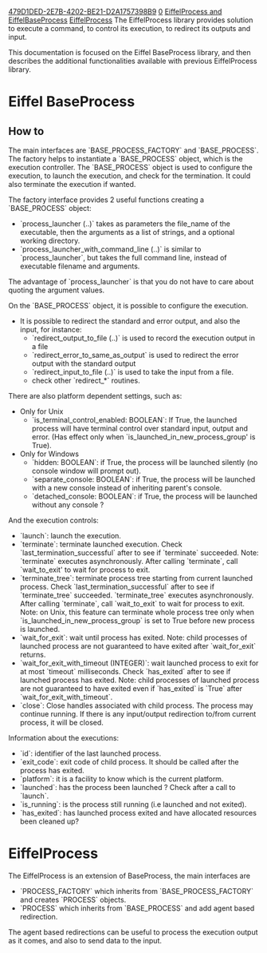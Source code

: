 [[Property:uuid|479D1DED-2E7B-4202-BE21-D2A1757398B9]]
[[Property:weight|0]]
[[Property:title|EiffelProcess and EiffelBaseProcess]]
[[Property:link_title|EiffelProcess]]
The EiffelProcess library provides solution to execute a command, to control its execution, to redirect its outputs and input.

{{Note|Since version 17.11, there is a new SCOOP capable library named BaseProcess, for now it does not yet have all functionalities of EiffelProcess, but in the future it will.}}

This documentation is focused on the Eiffel BaseProcess library, and then describes the additional functionalities available with previous EiffelProcess library.

= Eiffel BaseProcess =
{{Warning|This solution supports all kind of concurrency (none, thread, and SCOOP), but does not yet offer all the functionalities of previous EiffelProcess library. It is recommended to use BaseProcess, unless you badly need the missing features.}}

== How to ==
The main interfaces are `BASE_PROCESS_FACTORY` and `BASE_PROCESS`. The factory helps to instantiate a `BASE_PROCESS` object, which is the execution controller. The `BASE_PROCESS` object is used to configure the execution, to launch the execution, and check for the termination. It could also terminate the execution if wanted.

The factory interface provides 2 useful functions creating a `BASE_PROCESS` object:
* `process_launcher (..)` takes as parameters the file_name of the executable, then the arguments as a list of strings, and a optional working directory.
* `process_launcher_with_command_line (..)` is similar to `process_launcher`, but takes the full command line, instead of executable filename and arguments.
The advantage of `process_launcher` is that you do not have to care about quoting the argument values.

On the `BASE_PROCESS` object, it is possible to configure the execution. 
* It is possible to redirect the standard and error output, and also the input, for instance:
** `redirect_output_to_file (..)` is used to record the execution output in a file
** `redirect_error_to_same_as_output` is used to redirect the error output with the standard output
** `redirect_input_to_file (..)` is used to take the input from a file.
** check other `redirect_*` routines.

There are also platform dependent settings, such as:
* Only for Unix
** `is_terminal_control_enabled: BOOLEAN`: If True, the launched process will have terminal control over standard input, output and error. (Has effect only when `is_launched_in_new_process_group' is True).
* Only for Windows
** `hidden: BOOLEAN`: if True, the process will be launched silently (no console window will prompt out).
** `separate_console: BOOLEAN`: if True, the process will be launched with a new console instead of inheriting parent's console.
** `detached_console: BOOLEAN`: if True, the process will be launched without any console ?

And the execution controls:
* `launch`: launch the execution.
* `terminate`:  terminate launched execution. Check `last_termination_successful` after to see if `terminate` succeeded. Note: `terminate` executes asynchronously. After calling `terminate`, call `wait_to_exit' to wait for process to exit.
* `terminate_tree`: terminate process tree starting from current launched process. Check `last_termination_successful` after to see if `terminate_tree` succeeded. `terminate_tree` executes asynchronously. After calling `terminate`, call `wait_to_exit` to wait for process to exit. Note: on Unix, this feature can terminate whole process tree only when `is_launched_in_new_process_group` is set to True before new process is launched.
* `wait_for_exit`: wait until process has exited. Note: child processes of launched process are not guaranteed to have exited after `wait_for_exit` returns.
* `wait_for_exit_with_timeout (INTEGER)`: wait launched process to exit for at most `timeout` milliseconds. Check `has_exited` after to see if launched process has exited. Note: child processes of launched process are not guaranteed to have exited even if `has_exited` is `True` after `wait_for_exit_with_timeout`.
* `close`: Close handles associated with child process. The process may continue running. If there is any input/output redirection to/from current process, it will be closed.

Information about the executions:
* `id`: identifier of the last launched process.
* `exit_code`: exit code of child process. It should be called after the process has exited.
* `platform`: it is a facility to know which is the current platform.
* `launched`: has the process been launched ? Check after a call to `launch`.
* `is_running`: is the process still running  (i.e launched and not exited).
* `has_exited`: has launched process exited and have allocated resources been cleaned up?

= EiffelProcess =
{{Warning|WARNING: This solution requires threading. In other concurrency modes (none and SCOOP), your project will compile fine but at the execution, it can not be used since your system is not thread capable.}}

The EiffelProcess is an extension of BaseProcess, the main interfaces are
* `PROCESS_FACTORY` which inherits from `BASE_PROCESS_FACTORY` and creates `PROCESS` objects.
* `PROCESS` which inherits from `BASE_PROCESS` and add agent based redirection.
The agent based redirections can be useful to process the execution output as it comes, and also to send data to the input.


